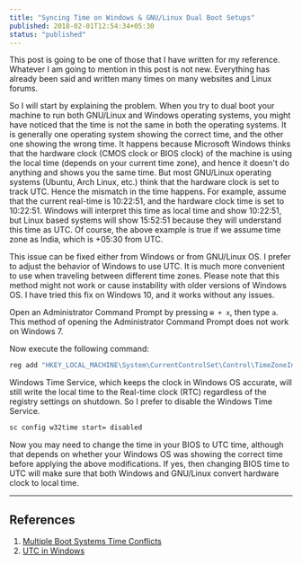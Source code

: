 ```yaml
---
title: "Syncing Time on Windows & GNU/Linux Dual Boot Setups"
published: 2018-02-01T12:54:34+05:30
status: "published"
---
```



This post is going to be one of those that I have written for my reference. Whatever I am going to mention in this post is not new. Everything has already been said and written many times on many websites and Linux forums.

So I will start by explaining the problem. When you try to dual boot your machine to run both GNU/Linux and Windows operating systems, you might have noticed that the time is not the same in both the operating systems. It is generally one operating system showing the correct time, and the other one showing the wrong time. It happens because Microsoft Windows thinks that the hardware clock (CMOS clock or BIOS clock) of the machine is using the local time (depends on your current time zone), and hence it doesn't do anything and shows you the same time. But most GNU/Linux operating systems (Ubuntu, Arch Linux, etc.) think that the hardware clock is set to track UTC. Hence the mismatch in the time happens. For example, assume that the current real-time is 10:22:51, and the hardware clock time is set to 10:22:51. Windows will interpret this time as local time and show 10:22:51, but Linux based systems will show 15:52:51 because they will understand this time as UTC. Of course, the above example is true if we assume time zone as India, which is +05:30 from UTC.

This issue can be fixed either from Windows or from GNU/Linux OS. I prefer to adjust the behavior of Windows to use UTC. It is much more convenient to use when traveling between different time zones. Please note that this method might not work or cause instability with older versions of Windows OS. I have tried this fix on Windows 10, and it works without any issues.

Open an Administrator Command Prompt by pressing `⊞ + x`, then type `a`. This method of opening the Administrator Command Prompt does not work on Windows 7.

Now execute the following command:
```sh
reg add "HKEY_LOCAL_MACHINE\System\CurrentControlSet\Control\TimeZoneInformation" /v RealTimeIsUniversal /d 1 /t REG_DWORD /f
```

Windows Time Service, which keeps the clock in Windows OS accurate, will still write the local time to the Real-time clock (RTC) regardless of the registry settings on shutdown. So I prefer to disable the Windows Time Service.
```sh
sc config w32time start= disabled
```

Now you may need to change the time in your BIOS to UTC time, although that depends on whether your Windows OS was showing the correct time before applying the above modifications. If yes, then changing BIOS time to UTC will make sure that both Windows and GNU/Linux convert hardware clock to local time.

*****
## References
1. [Multiple Boot Systems Time Conflicts](https://help.ubuntu.com/community/UbuntuTime#Multiple_Boot_Systems_Time_Conflicts)
2. [UTC in Windows](https://wiki.archlinux.org/index.php/Time#UTC_in_Windows)

